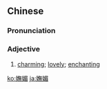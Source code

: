 {{also|妩媚}}
==Chinese==
{{zh-forms|s=妩媚}}

===Pronunciation===
{{zh-pron
|m=wǔmèi
|c=mou5 mei6,mou4 mei4
|mn=qz,xm,zz:bú-bī
|cat=a
}}

===Adjective===
{{zh-adj}}

# [[charming]]; [[lovely]]; [[enchanting]]

[[ko:嫵媚]]
[[ja:嫵媚]]